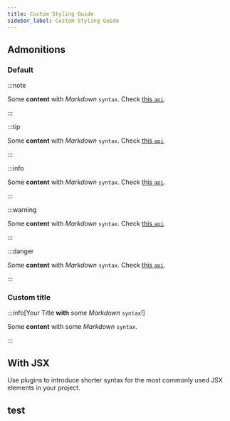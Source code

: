 ```yaml
---
title: Custom Styling Guide
sidebar_label: Custom Styling Guide
---
```



## Admonitions

### Default

:::note

Some **content** with _Markdown_ `syntax`. Check [this `api`](#).

:::

:::tip

Some **content** with _Markdown_ `syntax`. Check [this `api`](#).

:::

:::info

Some **content** with _Markdown_ `syntax`. Check [this `api`](#).

:::

:::warning

Some **content** with _Markdown_ `syntax`. Check [this `api`](#).

:::

:::danger

Some **content** with _Markdown_ `syntax`. Check [this `api`](#).

:::

### Custom title

:::info[Your Title **with** some _Markdown_ `syntax`!]

Some **content** with some _Markdown_ `syntax`.

:::

## With JSX


<Admonition type="tip" icon="💡" title="Did you know...">
  Use plugins to introduce shorter syntax for the most commonly used JSX
  elements in your project.
</Admonition>

<FAIcon icon="fa-brands fa-github" size="4x" />

## test 

<FAIcon icon="fa-brands fa-x-twitter" size="4x" />